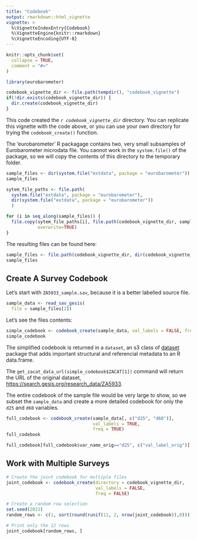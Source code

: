 ```yaml
---
title: "Codebook"
output: rmarkdown::html_vignette
vignette: >
  %\VignetteIndexEntry{Codebook}
  %\VignetteEngine{knitr::rmarkdown}
  %\VignetteEncoding{UTF-8}
---
```


```r
knitr::opts_chunk$set(
  collapse = TRUE,
  comment = "#>"
)
```

```r
library(eurobarometer)
```

```r
codebook_vignette_dir <- file.path(tempdir(), "codebook_vignette")
if(!dir.exists(codebook_vignette_dir)) {
  dir.create(codebook_vignette_dir)
}
```
This code created the _`r codebook_vignette_dir`_ directory.  You can replicate this vignette with the code above, or you can use your own directory for trying the `codebook_create()` function.

The 'eurobarometer' R packagage contains two, very small subsamples of Eurobarometer microdata file. You cannot work in the `system.file()` of the package, so we will copy the contents of this directory to the temporary folder.

```r
sample_files <- dir(system.file("extdata", package = "eurobarometer"))
sample_files
```
```r
sytem_file_paths <- file.path(
  system.file("extdata", package = "eurobarometer"), 
  dir(system.file("extdata", package = "eurobarometer"))
  )

for (i in seq_along(sample_files)) {
  file.copy(sytem_file_paths[i], file.path(codebook_vignette_dir, sample_files[i]), 
            overwrite=TRUE)
}
```

The resulting files can be found here:

```r
sample_files <- file.path(codebook_vignette_dir, dir(codebook_vignette_dir))
sample_files
```
## Create A Survey Codebook

Let's start with `ZA5933_sample.sav`, because it is a better labelled source file.

```r
sample_data <- read_sav_gesis(
  file = sample_files[2])
```

Let's see the files contents:

```r
simple_codebook <- codebook_create(sample_data, val_labels = FALSE, freq = FALSE)
simple_codebook
```
The simplified codebook is returned in a `dataset`, an s3 class of [dataset](https://dataset.dataobservatory.eu/) package that adds important structural and referencial metadata to an R data.frame. 

The `get_zacat_data_url(simple_codebook$ZACAT[1])` command will return the URL of the 
original dataset, [https://search.gesis.org/research_data/ZA5933](https://search.gesis.org/research_data/ZA5933).

The entire codebook of the sample file would be very large to show, so we subset the `sample_data` and create a more detailed codebook for only the `d25` and `d60` variables.

```r
full_codebook <- codebook_create(sample_data[, c("d25", "d60")], 
                                 val_labels = TRUE, 
                                 freq = TRUE)
full_codebook
```

```r
full_codebook[full_codebook$var_name_orig=="d25", c("val_label_orig")]
```


## Work with Multiple Surveys

```r
# Create the joint codebook for multiple files
joint_codebook <- codebook_create(directory = codebook_vignette_dir, 
                                  val_labels = FALSE, 
                                  freq = FALSE)

# Create a random row selection
set.seed(2022)
random_rows <- c(1, sort(round(runif(11, 2, nrow(joint_codebook)),0)))

# Print only the 12 rows 
joint_codebook[random_rows, ]

```
